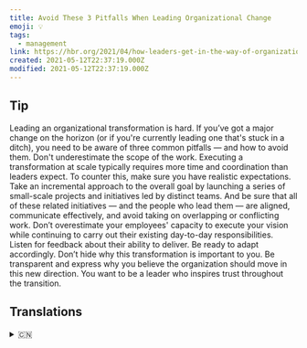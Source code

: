 ```yaml
---
title: Avoid These 3 Pitfalls When Leading Organizational Change
emoji: 💡
tags:
  - management
link: https://hbr.org/2021/04/how-leaders-get-in-the-way-of-organizational-change?utm_medium=email&utm_source=newsletter_daily&utm_campaign=mtod_notactsubs
created: 2021-05-12T22:37:19.000Z
modified: 2021-05-12T22:37:19.000Z
---
```


## Tip

Leading an organizational transformation is hard. If you’ve got a major change on the horizon (or if you're currently leading one that's stuck in a ditch), you need to be aware of three common pitfalls — and how to avoid them.
Don't underestimate the scope of the work. Executing a transformation at scale typically requires more time and coordination than leaders expect. To counter this, make sure you have realistic expectations. Take an incremental approach to the overall goal by launching a series of small-scale projects and initiatives led by distinct teams. And be sure that all of these related initiatives — and the people who lead them — are aligned, communicate effectively, and avoid taking on overlapping or conflicting work.
Don’t overestimate your employees' capacity to execute your vision while continuing to carry out their existing day-to-day responsibilities. Listen for feedback about their ability to deliver. Be ready to adapt accordingly.
Don’t hide why this transformation is important to you. Be transparent and express why you believe the organization should move in this new direction. You want to be a leader who inspires trust throughout the transition.

## Translations

<details>
   <summary>🇨🇳</summary>

</details>
